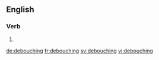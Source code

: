 ==English==

===Verb===
{{head|en|present participle}}

# {{present participle of|debouche|lang=en|nocat=1}}

[[de:debouching]]
[[fr:debouching]]
[[sv:debouching]]
[[vi:debouching]]